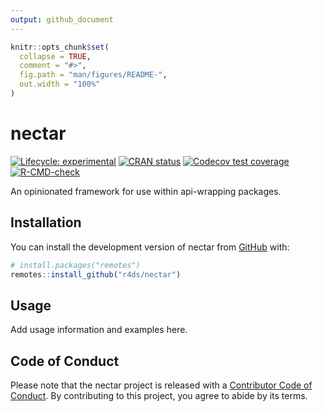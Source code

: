 ```yaml
---
output: github_document
---
```


<!-- README.md is generated from README.Rmd. Please edit that file -->

```r
knitr::opts_chunk$set(
  collapse = TRUE,
  comment = "#>",
  fig.path = "man/figures/README-",
  out.width = "100%"
)
```

# nectar

<!-- badges: start -->
[![Lifecycle: experimental](https://img.shields.io/badge/lifecycle-experimental-orange.svg)](https://lifecycle.r-lib.org/articles/stages.html#experimental)
[![CRAN status](https://www.r-pkg.org/badges/version/nectar)](https://CRAN.R-project.org/package=nectar)
[![Codecov test coverage](https://codecov.io/gh/r4ds/nectar/branch/main/graph/badge.svg)](https://app.codecov.io/gh/r4ds/nectar?branch=main)
[![R-CMD-check](https://github.com/r4ds/nectar/actions/workflows/R-CMD-check.yaml/badge.svg)](https://github.com/r4ds/nectar/actions/workflows/R-CMD-check.yaml)
<!-- badges: end -->

An opinionated framework for use within api-wrapping packages.

## Installation

You can install the development version of nectar from [GitHub](https://github.com/) with:

``` r
# install.packages("remotes")
remotes::install_github("r4ds/nectar")
```

## Usage

Add usage information and examples here.

## Code of Conduct

Please note that the nectar project is released with a [Contributor Code of Conduct](https://r4ds.github.io/nectar/CODE_OF_CONDUCT.html). By contributing to this project, you agree to abide by its terms.
